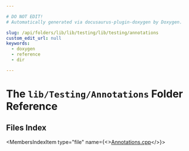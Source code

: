 ```yaml
---

# DO NOT EDIT!
# Automatically generated via docusaurus-plugin-doxygen by Doxygen.

slug: /api/folders/lib/lib/testing/lib/testing/annotations
custom_edit_url: null
keywords:
  - doxygen
  - reference
  - dir

---
```





# The `lib/Testing/Annotations` Folder Reference

<DoxygenPage pluginConfig={pluginConfig}>



## Files Index

<MembersIndex>

<MembersIndexItem
  type="file"
  name={<><a href="/docs/api/files/lib/lib/testing/lib/testing/annotations/annotations-cpp">Annotations.cpp</a></>}>
</MembersIndexItem>

</MembersIndex>


</DoxygenPage>
